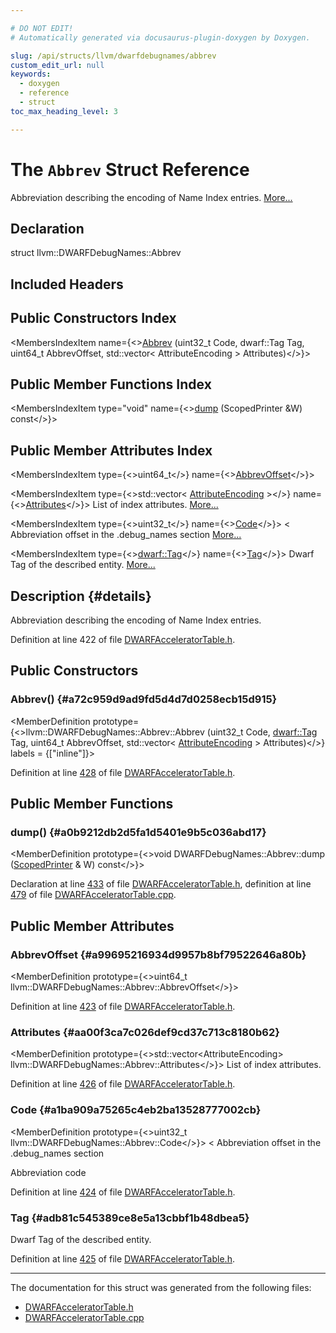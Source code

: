 ```yaml
---

# DO NOT EDIT!
# Automatically generated via docusaurus-plugin-doxygen by Doxygen.

slug: /api/structs/llvm/dwarfdebugnames/abbrev
custom_edit_url: null
keywords:
  - doxygen
  - reference
  - struct
toc_max_heading_level: 3

---
```





# The `Abbrev` Struct Reference

<DoxygenPage pluginConfig={pluginConfig}>

Abbreviation describing the encoding of Name Index entries. <a href="#details">More...</a>

## Declaration

<CodeBlock>struct llvm::DWARFDebugNames::Abbrev</CodeBlock>

## Included Headers

<IncludesList>
<IncludesListItem
  filePath="llvm/DebugInfo/DWARF/DWARFAcceleratorTable.h"
  permalink="/docs/api/files/include/include/llvm/include/llvm/debuginfo/include/llvm/debuginfo/dwarf/dwarfacceleratortable-h"
  isLocal="true" />
</IncludesList>

## Public Constructors Index

<MembersIndex>

<MembersIndexItem
  name={<><a href="#a72c959d9ad9fd5d4d7d0258ecb15d915">Abbrev</a> (uint32&#95;t Code, dwarf::Tag Tag, uint64&#95;t AbbrevOffset, std::vector&lt; AttributeEncoding &gt; Attributes)</>}>
</MembersIndexItem>

</MembersIndex>

## Public Member Functions Index

<MembersIndex>

<MembersIndexItem
  type="void"
  name={<><a href="#a0b9212db2d5fa1d5401e9b5c036abd17">dump</a> (ScopedPrinter &amp;W) const</>}>
</MembersIndexItem>

</MembersIndex>

## Public Member Attributes Index

<MembersIndex>

<MembersIndexItem
  type={<>uint64&#95;t</>}
  name={<><a href="#a99695216934d9957b8bf79522646a80b">AbbrevOffset</a></>}>
</MembersIndexItem>

<MembersIndexItem
  type={<>std::vector&lt; <a href="/docs/api/structs/llvm/dwarfdebugnames/attributeencoding">AttributeEncoding</a> &gt;</>}
  name={<><a href="#aa00f3ca7c026def9cd37c713c8180b62">Attributes</a></>}>
List of index attributes. <a href="#aa00f3ca7c026def9cd37c713c8180b62">More...</a>
</MembersIndexItem>

<MembersIndexItem
  type={<>uint32&#95;t</>}
  name={<><a href="#a1ba909a75265c4eb2ba13528777002cb">Code</a></>}>
&lt; Abbreviation offset in the .debug&#95;names section <a href="#a1ba909a75265c4eb2ba13528777002cb">More...</a>
</MembersIndexItem>

<MembersIndexItem
  type={<><a href="/docs/api/namespaces/llvm/dwarf/#ac94a19fc8c57bf0350fc4e9f45897828">dwarf::Tag</a></>}
  name={<><a href="#adb81c545389ce8e5a13cbbf1b48dbea5">Tag</a></>}>
Dwarf Tag of the described entity. <a href="#adb81c545389ce8e5a13cbbf1b48dbea5">More...</a>
</MembersIndexItem>

</MembersIndex>

## Description {#details}

Abbreviation describing the encoding of Name Index entries.

Definition at line 422 of file <a href="/docs/api/files/include/include/llvm/include/llvm/debuginfo/include/llvm/debuginfo/dwarf/dwarfacceleratortable-h">DWARFAcceleratorTable.h</a>.

<SectionDefinition>

## Public Constructors

### Abbrev() {#a72c959d9ad9fd5d4d7d0258ecb15d915}

<MemberDefinition
  prototype={<>llvm::DWARFDebugNames::Abbrev::Abbrev (uint32&#95;t Code, <a href="/docs/api/namespaces/llvm/dwarf/#ac94a19fc8c57bf0350fc4e9f45897828">dwarf::Tag</a> Tag, uint64&#95;t AbbrevOffset, std::vector&lt; <a href="/docs/api/structs/llvm/dwarfdebugnames/attributeencoding">AttributeEncoding</a> &gt; Attributes)</>}
  labels = {["inline"]}>

Definition at line <a href="/docs/api/files/include/include/llvm/include/llvm/debuginfo/include/llvm/debuginfo/dwarf/dwarfacceleratortable-h/#l00428">428</a> of file <a href="/docs/api/files/include/include/llvm/include/llvm/debuginfo/include/llvm/debuginfo/dwarf/dwarfacceleratortable-h">DWARFAcceleratorTable.h</a>.
</MemberDefinition>

</SectionDefinition>

<SectionDefinition>

## Public Member Functions

### dump() {#a0b9212db2d5fa1d5401e9b5c036abd17}

<MemberDefinition
  prototype={<>void DWARFDebugNames::Abbrev::dump (<a href="/docs/api/classes/llvm/scopedprinter">ScopedPrinter</a> &amp; W) const</>}>

Declaration at line <a href="/docs/api/files/include/include/llvm/include/llvm/debuginfo/include/llvm/debuginfo/dwarf/dwarfacceleratortable-h/#l00433">433</a> of file <a href="/docs/api/files/include/include/llvm/include/llvm/debuginfo/include/llvm/debuginfo/dwarf/dwarfacceleratortable-h">DWARFAcceleratorTable.h</a>, definition at line <a href="/docs/api/files/lib/lib/debuginfo/lib/debuginfo/dwarf/dwarfacceleratortable-cpp/#l00479">479</a> of file <a href="/docs/api/files/lib/lib/debuginfo/lib/debuginfo/dwarf/dwarfacceleratortable-cpp">DWARFAcceleratorTable.cpp</a>.
</MemberDefinition>

</SectionDefinition>

<SectionDefinition>

## Public Member Attributes

### AbbrevOffset {#a99695216934d9957b8bf79522646a80b}

<MemberDefinition
  prototype={<>uint64&#95;t llvm::DWARFDebugNames::Abbrev::AbbrevOffset</>}>

Definition at line <a href="/docs/api/files/include/include/llvm/include/llvm/debuginfo/include/llvm/debuginfo/dwarf/dwarfacceleratortable-h/#l00423">423</a> of file <a href="/docs/api/files/include/include/llvm/include/llvm/debuginfo/include/llvm/debuginfo/dwarf/dwarfacceleratortable-h">DWARFAcceleratorTable.h</a>.
</MemberDefinition>

### Attributes {#aa00f3ca7c026def9cd37c713c8180b62}

<MemberDefinition
  prototype={<>std::vector&lt;AttributeEncoding&gt; llvm::DWARFDebugNames::Abbrev::Attributes</>}>
List of index attributes.

Definition at line <a href="/docs/api/files/include/include/llvm/include/llvm/debuginfo/include/llvm/debuginfo/dwarf/dwarfacceleratortable-h/#l00426">426</a> of file <a href="/docs/api/files/include/include/llvm/include/llvm/debuginfo/include/llvm/debuginfo/dwarf/dwarfacceleratortable-h">DWARFAcceleratorTable.h</a>.
</MemberDefinition>

### Code {#a1ba909a75265c4eb2ba13528777002cb}

<MemberDefinition
  prototype={<>uint32&#95;t llvm::DWARFDebugNames::Abbrev::Code</>}>
&lt; Abbreviation offset in the .debug&#95;names section

Abbreviation code

Definition at line <a href="/docs/api/files/include/include/llvm/include/llvm/debuginfo/include/llvm/debuginfo/dwarf/dwarfacceleratortable-h/#l00424">424</a> of file <a href="/docs/api/files/include/include/llvm/include/llvm/debuginfo/include/llvm/debuginfo/dwarf/dwarfacceleratortable-h">DWARFAcceleratorTable.h</a>.
</MemberDefinition>

### Tag {#adb81c545389ce8e5a13cbbf1b48dbea5}

<MemberDefinition
  prototype="dwarf::Tag llvm::DWARFDebugNames::Abbrev::Tag">
Dwarf Tag of the described entity.

Definition at line <a href="/docs/api/files/include/include/llvm/include/llvm/debuginfo/include/llvm/debuginfo/dwarf/dwarfacceleratortable-h/#l00425">425</a> of file <a href="/docs/api/files/include/include/llvm/include/llvm/debuginfo/include/llvm/debuginfo/dwarf/dwarfacceleratortable-h">DWARFAcceleratorTable.h</a>.
</MemberDefinition>

</SectionDefinition>

<hr/>

The documentation for this struct was generated from the following files:

<ul>
<li><a href="/docs/api/files/include/include/llvm/include/llvm/debuginfo/include/llvm/debuginfo/dwarf/dwarfacceleratortable-h">DWARFAcceleratorTable.h</a></li>
<li><a href="/docs/api/files/lib/lib/debuginfo/lib/debuginfo/dwarf/dwarfacceleratortable-cpp">DWARFAcceleratorTable.cpp</a></li>
</ul>

</DoxygenPage>
